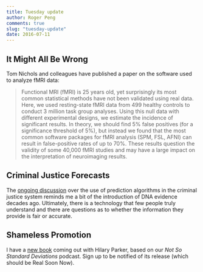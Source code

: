 ```yaml
---
title: Tuesday update
author: Roger Peng
comments: true
slug: "tuesday-update"
date: 2016-07-11
---
```


## It Might All Be Wrong

Tom Nichols and colleagues have published a paper on the software used to analyze fMRI data:

> Functional MRI (fMRI) is 25 years old, yet surprisingly its most common statistical methods have not been validated using real data. Here, we used resting-state fMRI data from 499 healthy controls to conduct 3 million task group analyses. Using this null data with different experimental designs, we estimate the incidence of significant results. In theory, we should find 5% false positives (for a significance threshold of 5%), but instead we found that the most common software packages for fMRI analysis (SPM, FSL, AFNI) can result in false-positive rates of up to 70%. These results question the validity of some 40,000 fMRI studies and may have a large impact on the interpretation of neuroimaging results.

## Criminal Justice Forecasts

The [ongoing discussion](http://www.theatlantic.com/technology/archive/2016/06/when-algorithms-take-the-stand/489566/) over the use of prediction algorithms in the criminal justice system reminds me a bit of the introduction of DNA evidence decades ago. Ultimately, there is a technology that few people truly understand and there are questions as to whether the information they provide is fair or accurate.

## Shameless Promotion

I have a [new book](https://leanpub.com/conversationsondatascience) coming out with Hilary Parker, based on our *Not So Standard Deviations* podcast. Sign up to be notified of its release (which should be Real Soon Now).


